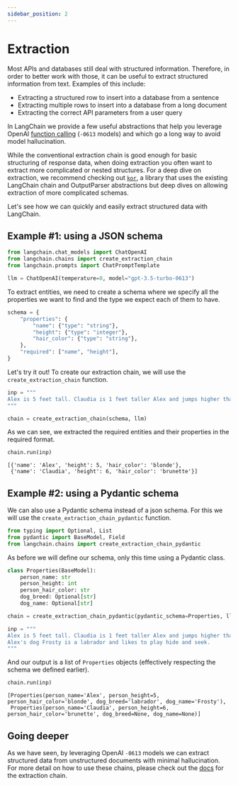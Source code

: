 ```yaml
---
sidebar_position: 2
---
```


# Extraction

Most APIs and databases still deal with structured information.
Therefore, in order to better work with those, it can be useful to extract structured information from text.
Examples of this include:

- Extracting a structured row to insert into a database from a sentence
- Extracting multiple rows to insert into a database from a long document
- Extracting the correct API parameters from a user query

In LangChain we provide a few useful abstractions that help you leverage OpenAI [function calling](https://openai.com/blog/function-calling-and-other-api-updates) (`-0613` models) and which go a long way to avoid model hallucination.

While the conventional extraction chain is good enough for basic structuring of response data,
when doing extraction you often want to extract more complicated or nested structures.
For a deep dive on extraction, we recommend checking out [`kor`](https://eyurtsev.github.io/kor/),
a library that uses the existing LangChain chain and OutputParser abstractions
but deep dives on allowing extraction of more complicated schemas.

Let's see how we can quickly and easily extract structured data with LangChain.

## Example #1: using a JSON schema

```python
from langchain.chat_models import ChatOpenAI
from langchain.chains import create_extraction_chain
from langchain.prompts import ChatPromptTemplate
```

```python
llm = ChatOpenAI(temperature=0, model="gpt-3.5-turbo-0613")
```

To extract entities, we need to create a schema where we specify all the properties we want to find and the type we expect each of them to have.

```python
schema = {
    "properties": {
        "name": {"type": "string"},
        "height": {"type": "integer"},
        "hair_color": {"type": "string"},
    },
    "required": ["name", "height"],
}
```

Let's try it out! To create our extraction chain, we will use the `create_extraction_chain` function.

```python
inp = """
Alex is 5 feet tall. Claudia is 1 feet taller Alex and jumps higher than him. Claudia is a brunette and Alex is blonde.
"""
```

```python
chain = create_extraction_chain(schema, llm)
```

As we can see, we extracted the required entities and their properties in the required format.

```python
chain.run(inp)
```

    [{'name': 'Alex', 'height': 5, 'hair_color': 'blonde'},
     {'name': 'Claudia', 'height': 6, 'hair_color': 'brunette'}]

## Example #2: using a Pydantic schema

We can also use a Pydantic schema instead of a json schema. For this we will use the `create_extraction_chain_pydantic` function.

```python
from typing import Optional, List
from pydantic import BaseModel, Field
from langchain.chains import create_extraction_chain_pydantic
```

As before we will define our schema, only this time using a Pydantic class.

```python
class Properties(BaseModel):
    person_name: str
    person_height: int
    person_hair_color: str
    dog_breed: Optional[str]
    dog_name: Optional[str]
```

```python
chain = create_extraction_chain_pydantic(pydantic_schema=Properties, llm=llm)
```

```python
inp = """
Alex is 5 feet tall. Claudia is 1 feet taller Alex and jumps higher than him. Claudia is a brunette and Alex is blonde.
Alex's dog Frosty is a labrador and likes to play hide and seek.
"""
```

And our output is a list of `Properties` objects (effectively respecting the schema we defined earlier).

```python
chain.run(inp)
```

    [Properties(person_name='Alex', person_height=5, person_hair_color='blonde', dog_breed='labrador', dog_name='Frosty'),
     Properties(person_name='Claudia', person_height=6, person_hair_color='brunette', dog_breed=None, dog_name=None)]

## Going deeper

As we have seen, by leveraging OpenAI `-0613` models we can extract structured data from unstructured documents with minimal hallucination. For more detail on how to use these chains, please check out the [docs](docs/extras/modules/chains/additional/extraction.ipynb) for the extraction chain.
